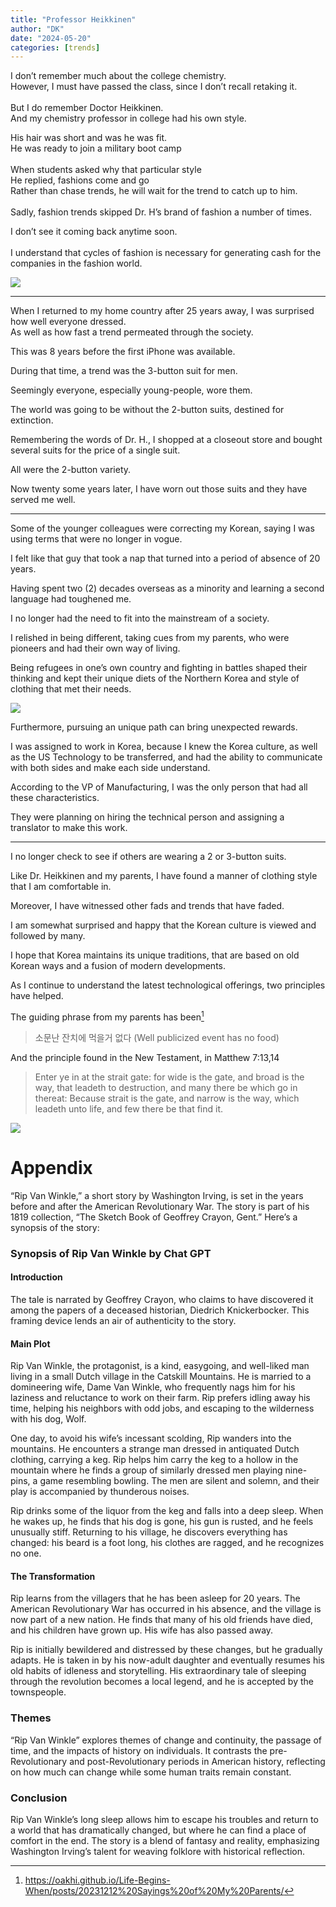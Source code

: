 ```yaml
---
title: "Professor Heikkinen"
author: "DK"
date: "2024-05-20"
categories: [trends]
---
```


I don't remember much about the college chemistry.\
However, I must have passed the class, since I don't recall retaking it.\
\
But I do remember Doctor Heikkinen.\
And my chemistry professor in college had his own style.

His hair was short and was he was fit.\
He was ready to join a military boot camp\
\
When students asked why that particular style\
He replied, fashions come and go\
Rather than chase trends, he will wait for the trend to catch up to him.\
\
Sadly, fashion trends skipped Dr. H's brand of fashion a number of times.

I don't see it coming back anytime soon.\
\
I understand that cycles of fashion is necessary for generating cash for the companies in the fashion world.

![](20240518_090617.JPG)

------------------------------------------------------------------------

When I returned to my home country after 25 years away, I was surprised how well everyone dressed.\
As well as how fast a trend permeated through the society.

This was 8 years before the first iPhone was available.

During that time, a trend was the 3-button suit for men.

Seemingly everyone, especially young-people, wore them.

The world was going to be without the 2-button suits, destined for extinction.

Remembering the words of Dr. H., I shopped at a closeout store and bought several suits for the price of a single suit.

All were the 2-button variety.

Now twenty some years later, I have worn out those suits and they have served me well.

------------------------------------------------------------------------

Some of the younger colleagues were correcting my Korean, saying I was using terms that were no longer in vogue.

I felt like that guy that took a nap that turned into a period of absence of 20 years.

Having spent two (2) decades overseas as a minority and learning a second language had toughened me.

I no longer had the need to fit into the mainstream of a society.

I relished in being different, taking cues from my parents, who were pioneers and had their own way of living.

Being refugees in one's own country and fighting in battles shaped their thinking and kept their unique diets of the Northern Korea and style of clothing that met their needs.

![](future.jpeg)

Furthermore, pursuing an unique path can bring unexpected rewards.

I was assigned to work in Korea, because I knew the Korea culture, as well as the US Technology to be transferred, and had the ability to communicate with both sides and make each side understand.

According to the VP of Manufacturing, I was the only person that had all these characteristics.

They were planning on hiring the technical person and assigning a translator to make this work.

------------------------------------------------------------------------

I no longer check to see if others are wearing a 2 or 3-button suits.

Like Dr. Heikkinen and my parents, I have found a manner of clothing style that I am comfortable in.

Moreover, I have witnessed other fads and trends that have faded.

I am somewhat surprised and happy that the Korean culture is viewed and followed by many.

I hope that Korea maintains its unique traditions, that are based on old Korean ways and a fusion of modern developments.

As I continue to understand the latest technological offerings, two principles have helped.

The guiding phrase from my parents has been[^1]

[^1]: <https://oakhi.github.io/Life-Begins-When/posts/20231212%20Sayings%20of%20My%20Parents/>

> 소문난 잔치에 먹을거 없다 (Well publicized event has no food)

And the principle found in the New Testament, in Matthew 7:13,14

> Enter ye in at the strait gate: for wide is the gate, and broad is the way, that leadeth to destruction, and many there be which go in thereat: Because strait is the gate, and narrow is the way, which leadeth unto life, and few there be that find it.

![](20240521_062244.jpg)

# Appendix

"Rip Van Winkle," a short story by Washington Irving, is set in the years before and after the American Revolutionary War. The story is part of his 1819 collection, "The Sketch Book of Geoffrey Crayon, Gent." Here’s a synopsis of the story:

### Synopsis of Rip Van Winkle by Chat GPT

#### Introduction

The tale is narrated by Geoffrey Crayon, who claims to have discovered it among the papers of a deceased historian, Diedrich Knickerbocker. This framing device lends an air of authenticity to the story.

#### Main Plot

Rip Van Winkle, the protagonist, is a kind, easygoing, and well-liked man living in a small Dutch village in the Catskill Mountains. He is married to a domineering wife, Dame Van Winkle, who frequently nags him for his laziness and reluctance to work on their farm. Rip prefers idling away his time, helping his neighbors with odd jobs, and escaping to the wilderness with his dog, Wolf.

One day, to avoid his wife’s incessant scolding, Rip wanders into the mountains. He encounters a strange man dressed in antiquated Dutch clothing, carrying a keg. Rip helps him carry the keg to a hollow in the mountain where he finds a group of similarly dressed men playing nine-pins, a game resembling bowling. The men are silent and solemn, and their play is accompanied by thunderous noises.

Rip drinks some of the liquor from the keg and falls into a deep sleep. When he wakes up, he finds that his dog is gone, his gun is rusted, and he feels unusually stiff. Returning to his village, he discovers everything has changed: his beard is a foot long, his clothes are ragged, and he recognizes no one.

#### The Transformation

Rip learns from the villagers that he has been asleep for 20 years. The American Revolutionary War has occurred in his absence, and the village is now part of a new nation. He finds that many of his old friends have died, and his children have grown up. His wife has also passed away.

Rip is initially bewildered and distressed by these changes, but he gradually adapts. He is taken in by his now-adult daughter and eventually resumes his old habits of idleness and storytelling. His extraordinary tale of sleeping through the revolution becomes a local legend, and he is accepted by the townspeople.

### Themes

"Rip Van Winkle" explores themes of change and continuity, the passage of time, and the impacts of history on individuals. It contrasts the pre-Revolutionary and post-Revolutionary periods in American history, reflecting on how much can change while some human traits remain constant.

### Conclusion

Rip Van Winkle's long sleep allows him to escape his troubles and return to a world that has dramatically changed, but where he can find a place of comfort in the end. The story is a blend of fantasy and reality, emphasizing Washington Irving's talent for weaving folklore with historical reflection.
